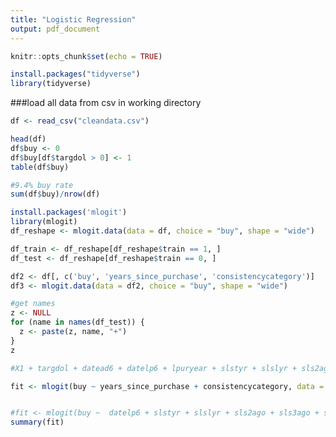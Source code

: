 ```yaml
---
title: "Logistic Regression"
output: pdf_document
---
```


```r
knitr::opts_chunk$set(echo = TRUE)
```

```r
install.packages("tidyverse")
library(tidyverse)
```

###load all data from csv in working directory
```r
df <- read_csv("cleandata.csv")
```

```r
head(df)
df$buy <- 0
df$buy[df$targdol > 0] <- 1
table(df$buy)

#9.4% buy rate
sum(df$buy)/nrow(df)
```



```r
install.packages('mlogit')
library(mlogit)
df_reshape <- mlogit.data(data = df, choice = "buy", shape = "wide")

df_train <- df_reshape[df_reshape$train == 1, ]
df_test <- df_reshape[df_reshape$train == 0, ]

df2 <- df[, c('buy', 'years_since_purchase', 'consistencycategory')]
df3 <- mlogit.data(data = df2, choice = "buy", shape = "wide")

#get names
z <- NULL 
for (name in names(df_test)) {
  z <- paste(z, name, "+")
}
z

#X1 + targdol + datead6 + datelp6 + lpuryear + slstyr + slslyr + sls2ago + sls3ago + slshist + ordtyr + ordlyr + ord2ago + ord3ago + ordhist + falord + sprord + train + recentseason + recency_year + years_since_purchase + consistencycategory + buy + chid + alt

fit <- mlogit(buy ~ years_since_purchase + consistencycategory, data = df3)


#fit <- mlogit(buy ~  datelp6 + slstyr + slslyr + sls2ago + sls3ago + slshist + ordtyr + ordlyr + ord2ago + ord3ago + ordhist + falord + sprord + years_since_purchase + consistencycategory, data = df_train)
summary(fit)

```
















